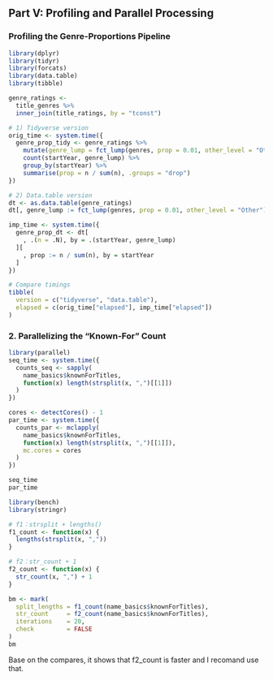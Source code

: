 ## Part V: Profiling and Parallel Processing

### Profiling the Genre-Proportions Pipeline

```r
library(dplyr)
library(tidyr)
library(forcats)
library(data.table)
library(tibble)

genre_ratings <- 
  title_genres %>% 
  inner_join(title_ratings, by = "tconst")

# 1) Tidyverse version
orig_time <- system.time({
  genre_prop_tidy <- genre_ratings %>%
    mutate(genre_lump = fct_lump(genres, prop = 0.01, other_level = "Other")) %>%
    count(startYear, genre_lump) %>%
    group_by(startYear) %>%
    summarise(prop = n / sum(n), .groups = "drop")
})

# 2) Data.table version
dt <- as.data.table(genre_ratings)
dt[, genre_lump := fct_lump(genres, prop = 0.01, other_level = "Other")]

imp_time <- system.time({
  genre_prop_dt <- dt[
    , .(n = .N), by = .(startYear, genre_lump)
  ][
    , prop := n / sum(n), by = startYear
  ]
})

# Compare timings
tibble(
  version = c("tidyverse", "data.table"),
  elapsed = c(orig_time["elapsed"], imp_time["elapsed"])
)
```

### 2. Parallelizing the “Known-For” Count
```r
library(parallel)
seq_time <- system.time({
  counts_seq <- sapply(
    name_basics$knownForTitles,
    function(x) length(strsplit(x, ",")[[1]])
  )
})

cores <- detectCores() - 1
par_time <- system.time({
  counts_par <- mclapply(
    name_basics$knownForTitles,
    function(x) length(strsplit(x, ",")[[1]]),
    mc.cores = cores
  )
})

seq_time
par_time
```
```r
library(bench)
library(stringr)

# f1：strsplit + lengths()
f1_count <- function(x) {
  lengths(strsplit(x, ","))
}

# f2：str_count + 1
f2_count <- function(x) {
  str_count(x, ",") + 1
}

bm <- mark(
  split_lengths = f1_count(name_basics$knownForTitles),
  str_count     = f2_count(name_basics$knownForTitles),
  iterations    = 20,
  check         = FALSE
)
bm
```
Base on the compares, it shows that f2_count is faster and I recomand use that.





